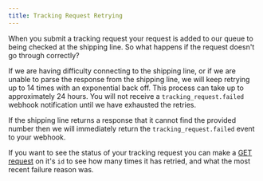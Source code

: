 ```yaml
---
title: Tracking Request Retrying
---
```


When you submit a tracking request your request is added to our queue to being checked at the shipping line. So what happens if the request doesn't go through correctly?

If we are having difficulty connecting to the shipping line, or if we are unable to parse the response from the shipping line, we will keep retrying up to 14 times with an exponential back off. This process can take up to approximately 24 hours. You will not receive a `tracking_request.failed` webhook notification until we have exhausted the retries.

If the shipping line returns a response that it cannot find the provided number then we will immediately return the `tracking_request.failed` event to your webhook.

If you want to see the status of your tracking request you can make a [GET request](/docs/api-docs/api-reference/tracking-requests/get-a-single-tracking-request) on it's `id` to see how many times it has retried, and what the most recent failure reason was.